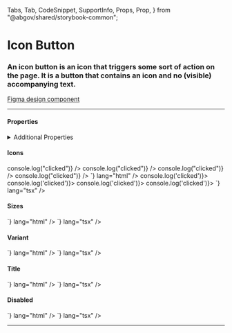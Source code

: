 <!--
title: Icon Button
-->
  Tabs,
  Tab,
  CodeSnippet,
  SupportInfo,
  Props,
  Prop,
} from "@abgov/shared/storybook-common";


<Meta title="Components/Icon Button" />

# Icon Button

### An icon button is an icon that triggers some sort of action on the page. It is a button that contains an icon and no (visible) accompanying text.

[Figma design component](https://www.figma.com/file/3pb2IK8s2QUqWieH79KdN7/%E2%9D%96-Components-%7C-DDI?node-id=5910%3A235125)

---

#### Properties

<Props showTabs={true}>
  <Prop
    name="icon"
    type="GoAIconType"
    required="true"
    description="Set the icon"
  />
  <Prop
    name="size"
    type="small | medium | large"
    defaultValue="medium"
    description="Set the size of button"
  />
  <Prop
    name="variant"
    type="color | nocolor | dark"
    defaultValue="color"
    description="Style this button to show color, nocolor or dark"
  />
  <Prop name="title" type="string" description="Sets the title of the button" />
  <Prop
    name="disabled"
    type="boolean"
    defaultValue="false"
    description="Disable this button"
  />
  <Prop
    name="_click"
    lang="angular"
    type="CustomEvent"
    description="Callback function when button is clicked"
  />
  <Prop
    name="onClick"
    lang="react"
    type="(e: any) => void"
    description="Callback function when button is clicked"
  />
</Props>

<details>
  <summary>Additional Properties</summary>
  <Props>
    <Prop
      name="mt"
      type="none | 3xs | 2xs | xs | s | m | l | xl | 2xl | 3xl | 4xl"
      defaultValue="none"
      description="Top margin"
    />
    <Prop
      name="mr"
      type="none | 3xs | 2xs | xs | s | m | l | xl | 2xl | 3xl | 4xl"
      defaultValue="none"
      description="Right margin"
    />
    <Prop
      name="mb"
      type="none | 3xs | 2xs | xs | s | m | l | xl | 2xl | 3xl | 4xl"
      defaultValue="none"
      description="Bottom margin"
    />
    <Prop
      name="ml"
      type="none | 3xs | 2xs | xs | s | m | l | xl | 2xl | 3xl | 4xl"
      defaultValue="none"
      description="Left margin"
    />
  </Props>
</details>

#### Icons

<Story name="Icons">
  <GoAButtonGroup alignment="start">
    <GoAIconButton icon="airplane" onClick={() => console.log("clicked")} />
    <GoAIconButton icon="close" onClick={() => console.log("clicked")} />
    <GoAIconButton icon="refresh" onClick={() => console.log("clicked")} />
    <GoAIconButton icon="play-back" onClick={() => console.log("clicked")} />
  </GoAButtonGroup>
</Story>

<Tabs>
  <Tab label="Web Component" hidden={true}>
    <CodeSnippet
      code={`
        <goa-icon-button icon="airplane"/>
        <goa-icon-button icon="close"/>
        <goa-icon-button icon="refresh"/>
        <goa-icon-button icon="play-back"/>
      `}
      lang="html"
    />
    <CodeSnippet
      code={`
        document.querySelector('goa-icon-button').addEventListener('click', () => {
          console.log('clicked');
        });
      `}
      lang="js"
    />
  </Tab>
  <Tab label="Angular">
    <CodeSnippet
      code={`
        <goa-icon-button (_click)="onClick()" icon="airplane"></goa-icon-button>
        <goa-icon-button (_click)="onClick()" icon="close"></goa-icon-button>
        <goa-icon-button (_click)="onClick()" icon="refresh"></goa-icon-button>
        <goa-icon-button (_click)="onClick()" icon="play-back"></goa-icon-button>
      `}
      lang="html"
    />
    <CodeSnippet
      code={`
        export class SomeOtherComponent {
          onClick() {
            console.log('clicked');
          }
        }
      `}
      lang="ts"
    />
  </Tab>
  <Tab label="React">
    <CodeSnippet
      code={`
        <GoAIconButton icon="airplane" onClick={() => console.log('clicked')}></GoAIconButton>
        <GoAIconButton icon="close" onClick={() => console.log('clicked')}></GoAIconButton>
        <GoAIconButton icon="refresh" onClick={() => console.log('clicked')}></GoAIconButton>
        <GoAIconButton icon="play-back" onClick={() => console.log('clicked')}></GoAIconButton>
    `}
      lang="tsx"
    />
  </Tab>
</Tabs>

#### Sizes

<Story name="Sizes">
  <GoAButtonGroup alignment="start">
    <GoAIconButton icon="close" size="small" />
    <GoAIconButton icon="close" size="medium" />
    <GoAIconButton icon="close" size="large" />
  </GoAButtonGroup>
</Story>

<Tabs>
  <Tab label="Web Component" hidden={true}>
    <CodeSnippet
      code={`
        <goa-icon-button icon="close" size="small"/>
        <goa-icon-button icon="close" size="medium"/>
        <goa-icon-button icon="close" size="large"/>
      `}
      lang="html"
    />
  </Tab>
  <Tab label="Angular">
    <CodeSnippet
      code={`
        <goa-icon-button icon="close" size="small"></goa-icon-button>
        <goa-icon-button icon="close" size="medium"></goa-icon-button>
        <goa-icon-button icon="close" size="large"></goa-icon-button>
      `}
      lang="html"
    />
  </Tab>
  <Tab label="React">
    <CodeSnippet
      code={`
        <GoAIconButton icon="close" size="small"></GoAIconButton>
        <GoAIconButton icon="close" size="medium"></GoAIconButton>
        <GoAIconButton icon="close" size="large"></GoAIconButton>
    `}
      lang="tsx"
    />
  </Tab>
</Tabs>

#### Variant

<Story name="Variant">
  <GoAButtonGroup alignment="start">
    <GoAIconButton icon="close" variant="color" />
    <GoAIconButton icon="close" variant="nocolor" />
  </GoAButtonGroup>
</Story>

<Tabs>
  <Tab label="Web Component" hidden={true}>
    <CodeSnippet
      code={`
        <goa-icon-button icon="close" variant="color"/>
        <goa-icon-button icon="close" variant="nocolor"/>
      `}
      lang="html"
    />
  </Tab>
  <Tab label="Angular">
    <CodeSnippet
      code={`
        <goa-icon-button icon="close" variant="color"></goa-icon-button>
        <goa-icon-button icon="close" variant="nocolor"></goa-icon-button>
      `}
      lang="html"
    />
  </Tab>
  <Tab label="React">
    <CodeSnippet
      code={`
        <GoAIconButton icon="close" variant="color"></GoAIconButton>
        <GoAIconButton icon="close" variant="nocolor"></GoAIconButton>
    `}
      lang="tsx"
    />
  </Tab>
</Tabs>

#### Title

<Story name="Title">
  <GoAButtonGroup alignment="start">
    <GoAIconButton icon="close" title="Close" />
    <GoAIconButton icon="download" title="Download" />
  </GoAButtonGroup>
</Story>

<Tabs>
  <Tab label="Web Component" hidden={true}>
    <CodeSnippet
      code={`
        <goa-icon-button icon="close" title="Close"/>
        <goa-icon-button icon="download" title="Download"/>
      `}
      lang="html"
    />
  </Tab>
  <Tab label="Angular">
    <CodeSnippet
      code={`
        <goa-icon-button icon="close" title="Close"></goa-icon-button>
        <goa-icon-button icon="download" title="Download"></goa-icon-button>
      `}
      lang="html"
    />
  </Tab>
  <Tab label="React">
    <CodeSnippet
      code={`
        <GoAIconButton icon="close" title="Close"></GoAIconButton>
        <GoAIconButton icon="download" title="Download"></GoAIconButton>
    `}
      lang="tsx"
    />
  </Tab>
</Tabs>

#### Disabled

<Story name="Disabled">
  <GoAButtonGroup alignment="start">
    <GoAIconButton icon="close" disabled />
    <GoAIconButton icon="download" disabled />
  </GoAButtonGroup>
</Story>

<Tabs>
  <Tab label="Web Component" hidden={true}>
    <CodeSnippet
      code={`
        <goa-icon-button icon="close" disabled/>
        <goa-icon-button icon="download" disabled/>
      `}
      lang="html"
    />
  </Tab>
  <Tab label="Angular">
    <CodeSnippet
      code={`
        <goa-icon-button icon="close" disabled></goa-icon-button>
        <goa-icon-button icon="download" disabled></goa-icon-button>
      `}
      lang="html"
    />
  </Tab>
  <Tab label="React">
    <CodeSnippet
      code={`
        <GoAIconButton icon="close" disabled></GoAIconButton>
        <GoAIconButton icon="download" disabled></GoAIconButton>
    `}
      lang="tsx"
    />
  </Tab>
</Tabs>

---

<SupportInfo />

